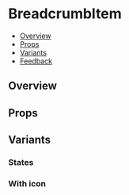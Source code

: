 
<Meta of={BreadcrumbItemStories} />

# BreadcrumbItem

- [Overview](#overview)
- [Props](#props)
- [Variants](#variants)
- [Feedback](#feedback)

## Overview

<Canvas>
  <Story of={BreadcrumbItemStories.Overview} />
</Canvas>

## Props

<ArgsTable story="Overview" />

## Variants

### States

<Canvas>
  <Story of={BreadcrumbItemStories.States} />
</Canvas>

### With icon

<Canvas>
  <Story of={BreadcrumbItemStories.WithIcon} />
</Canvas>
